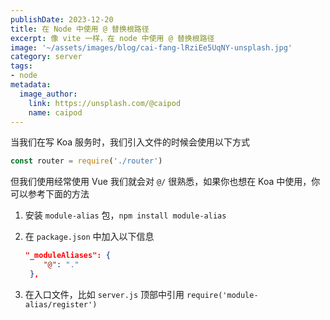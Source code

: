 ```yaml
---
publishDate: 2023-12-20
title: 在 Node 中使用 @ 替换根路径
excerpt: 像 vite 一样，在 node 中使用 @ 替换根路径
image: '~/assets/images/blog/cai-fang-lRziEe5UqNY-unsplash.jpg'
category: server
tags:
- node
metadata:
  image_author:
    link: https://unsplash.com/@caipod
    name: caipod
---
```


当我们在写 Koa 服务时，我们引入文件的时候会使用以下方式

```javascript
const router = require('./router')
```

但我们使用经常使用 Vue 我们就会对 `@/` 很熟悉，如果你也想在 Koa 中使用，你可以参考下面的方法

1. 安装 `module-alias` 包，`npm install module-alias`

2. 在 `package.json` 中加入以下信息

   ```json
   "_moduleAliases": {
       "@": "."
    },
   ```

3. 在入口文件，比如 `server.js` 顶部中引用 `require('module-alias/register')`